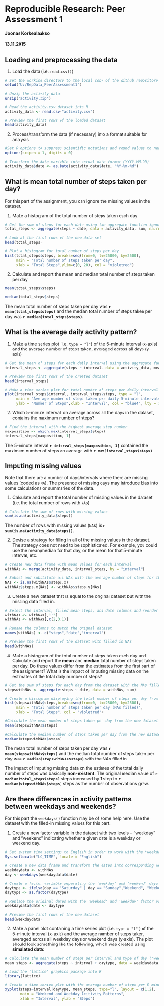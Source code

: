 Reproducible Research: Peer Assessment 1
===================================
#### Joonas Korkealaakso  
#### 13.11.2015

## Loading and preprocessing the data
1. Load the data (i.e. `read.csv()`)

```r
# Set the working directory to the local copy of the github repository
setwd("U:/RepData_PeerAssessment1")

# Unzip the activity data
unzip("activity.zip")

# Read the activity.csv dataset into R
activity_data <- read.csv("activity.csv")

# Preview the first rows of the loaded dataset
head(activity_data)
```

2. Process/transform the data (if necessary) into a format suitable for analysis

```r
#Set R options to suppress scientific notations and round values to nearest 'whole' steps.
options(scipen = 1, digits = 0)

# Transform the date variable into actual date format (YYYY-MM-DD)
activity_data$date <- as.Date(activity_data$date, "%Y-%m-%d")
```

## What is mean total number of steps taken per day?
For this part of the assignment, you can ignore the missing values in the dataset.

1. Make a histogram of the total number of steps taken each day

```r
# Get the sum of steps for each date using the aggregate function ignoring the NAs
total_steps <- aggregate(steps ~ date, data = activity_data, sum, na.rm=TRUE)

# Look at the first rows of the new data set
head(total_steps)

# Plot a histogram for total number of steps per day
hist(total_steps$steps, breaks=seq(from=0, to=25000, by=2500), 
     main = "Total number of steps taken per day", 
     xlab = "Total Steps",ylim=c(0, 20), col = "violetred")
```

2. Calculate and report the mean and median total number of steps taken per day

```r
mean(total_steps$steps)

median(total_steps$steps)
```

The mean total number of steps taken per day was **`r mean(total_steps$steps)`** and the median total number of steps taken per day was **`r median(total_steps$steps)`**.
 
## What is the average daily activity pattern?

1. Make a time series plot (i.e. `type = "l"`) of the 5-minute interval (x-axis) and the average number of steps taken, averaged across all days (y-axis)

```r
# Get the mean of steps for each daily interval using the aggregate function
interval_steps <- aggregate(steps ~ interval, data = activity_data, mean)

# Preview the first rows of the created dataset
head(interval_steps) 

# Make a time series plot for total number of steps per daily interval
plot(interval_steps$interval, interval_steps$steps, type = "l", 
     main = "Average number of steps taken per daily 5-minute intervals",
     ylab = "Number of Steps",xlab = "Interval", col = "blue4", lty = 1)
```

2. Which 5-minute interval, on average across all the days in the dataset, contains the maximum number of steps?

```r
# Find the interval with the highest average step number
maxposition <- which.max(interval_steps$steps)
interval_steps[maxposition, 1]
```

The 5-minute interval **`r interval_steps[maxposition, 1]`** contained the maximum number of steps on average with **`r max(interval_steps$steps)`**.

## Imputing missing values
Note that there are a number of days/intervals where there are missing values (coded as  `NA`). The presence of missing days may introduce bias into some calculations or summaries of the data.

1. Calculate and report the total number of missing values in the dataset (i.e. the total number of rows with `NA`s)
```r
# Calculate the sum of rows with missing values
sum(is.na(activity_data$steps))
```
The number of rows with missing values (`NA`s) is **`r sum(is.na(activity_data$steps))`**.

2. Devise a strategy for filling in all of the missing values in the dataset. The strategy does not need to be sophisticated. For example, you could use the mean/median for that day, or the mean for that 5-minute interval, etc.
```r
# Create new data frame with mean values for each interval
withNAs <- merge(activity_data, interval_steps, by = "interval")

# Subset and substitute all NAs with the average number of steps for that interval
NAs <- is.na(withNAs$steps.x)
withNAs$steps.x[NAs] <- withNAs$steps.y[NAs]
```

3. Create a new dataset that is equal to the original dataset but with the missing data filled in.
```r
# Select the interval, filled mean steps, and date columns and reorder to match the original data
withNAs <- withNAs[,1:3]
withNAs <- withNAs[,c(2,3,1)]

# Rename the columns to match the orignal dataset
names(withNAs) <- c("steps","date","interval")

# Preview the first rows of the dataset with filled in NAs
head(withNAs)
```

4. Make a histogram of the total number of steps taken each day and Calculate and report the **mean** and **median** total number of steps taken per day. Do these values differ from the estimates from the first part of the assignment? What is the impact of imputing missing data on the estimates of the total daily number of steps?

```r
# Get the sum of steps for each day from the dataset with the NAs filled using the aggregate function
stepswithNAs <- aggregate(steps ~ date, data = withNAs, sum)

# Create a histogram displaying the total number of steps per day from the dataset with NAs filled in
hist(stepswithNAs$steps,breaks=seq(from=0, to=25000, by=2500),
     main = "Total number of steps taken per day (NAs filled)", 
     xlab = "Total Steps", col = "violetred")

#Calculate the mean number of steps taken per day from the new dataset
mean(stepswithNAs$steps)

#Calculate the median number of steps taken per day from the new dataset
median(stepswithNAs$steps)
```

The mean total number of steps taken per day was **`r mean(stepswithNAs$steps)`** and the median total number of steps taken per day was **`r median(stepswithNAs$steps)`** with the NAs filled in.

The impact of imputing missing data on the estimes of the total daily number of steps was basically **non-existent**. The original median value of **`r median(total_steps$steps)`** steps increased by **1** step to **`r median(stepswithNAs$steps)`** steps as the number of observations grew.

## Are there differences in activity patterns between weekdays and weekends?
For this part the `weekdays()` function may be of some help here. Use the dataset with the filled-in missing values for this part.

1. Create a new factor variable in the dataset with two levels -- "weekday" and "weekend" indicating whether a given date is a weekday or weekend day.
```r
# Set system time settings to English in order to work with the *weekdays()* function
Sys.setlocale("LC_TIME", locale = "English")

# Create a new data frame and transform the dates into corresponding weekdays - i.e. 'Monday', 'Tuesday',...
weekdaydata <- withNAs
day <- weekdays(weekdaydata$date)

# Create a factor variable separating the 'weekday' and 'weekend' days from one another
daytype <- ifelse(day == "Saturday" | day == "Sunday","Weekend", "Weekday")
daytype <- as.factor(daytype)

# Replace the original dates with the 'weekend' and 'weekday' factor variables
weekdaydata$date <- daytype

# Preview the first rows of the new dataset
head(weekdaydata)
```

2. Make a panel plot containing a time series plot (i.e. `type = "l"` ) of the 5-minute interval (x-axis) and the average number of steps taken, averaged across all weekday days or weekend days (y-axis). The plot should look something like the following, which was created using **simulated data**:

```r
# Calculate the mean number of steps per interval and type of day ('weekend' or 'weekday')
mean_steps <- aggregate(steps ~ interval + daytype, data = weekdaydata, mean)

# Load the 'lattice' graphics package into R
library(lattice)

# Create a time series plot with the average number of steps per 5-minute interval for both day types
xyplot(steps~interval|daytype, mean_steps, type="l", layout = c(1,2),
       main = "Weekend and Weekday Acitivity Patterns",
       xlab = "Interval", ylab = "Steps")
```

